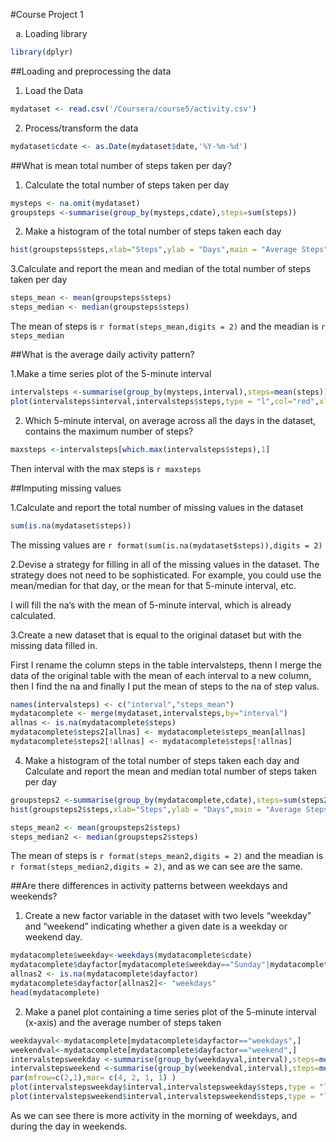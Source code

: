 #Course Project 1

a. Loading library
```{r, include=TRUE}
library(dplyr)
```

##Loading and preprocessing the data

1. Load the Data

```{r setup, include=TRUE,}
mydataset <- read.csv('/Coursera/course5/activity.csv')
```

2. Process/transform the data
```{r, include=TRUE}
mydataset$cdate <- as.Date(mydataset$date,'%Y-%m-%d')
```

##What is mean total number of steps taken per day?

1. Calculate the total number of steps taken per day
```{r, include=TRUE}
mysteps <- na.omit(mydataset)
groupsteps <-summarise(group_by(mysteps,cdate),steps=sum(steps))
```

2. Make a histogram of the total number of steps taken each day

```{r, include=TRUE}
hist(groupsteps$steps,xlab="Steps",ylab = "Days",main = "Average Steps",col="green")
```

3.Calculate and report the mean and median of the total number of steps taken per day

```{r, include=TRUE}
steps_mean <- mean(groupsteps$steps)
steps_median <- median(groupsteps$steps)
```
The mean of steps is `r format(steps_mean,digits = 2)` and the meadian is `r steps_median`

##What is the average daily activity pattern?

1.Make a time series plot of the 5-minute interval

```{r, include=TRUE}
intervalsteps <-summarise(group_by(mysteps,interval),steps=mean(steps))
plot(intervalsteps$interval,intervalsteps$steps,type = "l",col="red",xlab = "Intervals",ylab = "Steps",main = "Average Step for 5 minute intervals")
```

2. Which 5-minute interval, on average across all the days in the dataset, contains the maximum number of steps?

```{r, include=TRUE}
maxsteps <-intervalsteps[which.max(intervalsteps$steps),1]
```

Then interval with the max steps is `r maxsteps`


##Imputing missing values

1.Calculate and report the total number of missing values in the dataset 

```{r, include=TRUE}
sum(is.na(mydataset$steps))
```

The missing values are `r format(sum(is.na(mydataset$steps)),digits = 2)`

2.Devise a strategy for filling in all of the missing values in the dataset. The strategy does not need to be sophisticated. For example, you could use the mean/median for that day, or the mean for that 5-minute interval, etc.

I will fill the na's with the mean of 5-minute interval, which is already calculated.

3.Create a new dataset that is equal to the original dataset but with the missing data filled in.

First I rename the column steps in the table intervalsteps, thenn I merge the data of the original table with the mean of each interval to a new column, then I find the na and finally I put the mean of steps to the na of step valus.

```{r, include=TRUE}
names(intervalsteps) <- c("interval","steps_mean")
mydatacomplete <- merge(mydataset,intervalsteps,by="interval")
allnas <- is.na(mydatacomplete$steps)
mydatacomplete$steps2[allnas] <- mydatacomplete$steps_mean[allnas]
mydatacomplete$steps2[!allnas] <- mydatacomplete$steps[!allnas]
```

4. Make a histogram of the total number of steps taken each day and Calculate and report the mean and median total number of steps taken per day

```{r, include=TRUE}
groupsteps2 <-summarise(group_by(mydatacomplete,cdate),steps=sum(steps2))
hist(groupsteps2$steps,xlab="Steps",ylab = "Days",main = "Average Steps",col="green")
```

```{r, include=TRUE}
steps_mean2 <- mean(groupsteps2$steps)
steps_median2 <- median(groupsteps2$steps)
```
The mean of steps is `r format(steps_mean2,digits = 2)` and the meadian is `r format(steps_median2,digits = 2)`, and as we can see are the same.

##Are there differences in activity patterns between weekdays and weekends?

1. Create a new factor variable in the dataset with two levels "weekday" and "weekend" indicating whether a given date is a weekday or weekend day.
```{r, include=TRUE}
mydatacomplete$weekday<-weekdays(mydatacomplete$cdate)
mydatacomplete$dayfactor[mydatacomplete$weekday=="Sunday"|mydatacomplete$weekday=="Saturday"]<-"weekend"
allnas2 <- is.na(mydatacomplete$dayfactor)
mydatacomplete$dayfactor[allnas2]<- "weekdays"
head(mydatacomplete)
```

2. Make a panel plot containing a time series plot of the 5-minute interval (x-axis) and the average number of steps taken
```{r, include=TRUE}
weekdayval<-mydatacomplete[mydatacomplete$dayfactor=="weekdays",]
weekendval<-mydatacomplete[mydatacomplete$dayfactor=="weekend",]
intervalstepsweekday <-summarise(group_by(weekdayval,interval),steps=mean(steps2))
intervalstepsweekend <-summarise(group_by(weekendval,interval),steps=mean(steps2))
par(mfrow=c(2,1),mar= c(4, 2, 1, 1) )
plot(intervalstepsweekday$interval,intervalstepsweekday$steps,type = "l",col="red",main = "weekdays",xlab = "")
plot(intervalstepsweekend$interval,intervalstepsweekend$steps,type = "l",col="red",main = "weekend",xlab = "")
```


As we can see there is more activity in the morning of weekdays, and during the day in weekends.